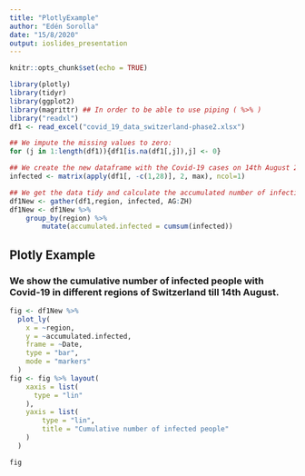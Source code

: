 ```yaml
---
title: "PlotlyExample"
author: "Edén Sorolla"
date: "15/8/2020"
output: ioslides_presentation
---
```


```r
knitr::opts_chunk$set(echo = TRUE)
```

```r
library(plotly)
library(tidyr)
library(ggplot2)
library(magrittr) ## In order to be able to use piping ( %>% )
library("readxl")
df1 <- read_excel("covid_19_data_switzerland-phase2.xlsx")

## We impute the missing values to zero:
for (j in 1:length(df1)){df1[is.na(df1[,j]),j] <- 0}

## We create the new dataframe with the Covid-19 cases on 14th August 2020:
infected <- matrix(apply(df1[, -c(1,28)], 2, max), ncol=1)

## We get the data tidy and calculate the accumulated number of infections for each region:
df1New <- gather(df1,region, infected, AG:ZH)
df1New <- df1New %>%
    group_by(region) %>%
        mutate(accumulated.infected = cumsum(infected))
```

## Plotly Example

### We show the cumulative number of infected people with Covid-19 in different regions of Switzerland till 14th August.

```r
fig <- df1New %>%
  plot_ly(
    x = ~region, 
    y = ~accumulated.infected,
    frame = ~Date,
    type = "bar",
    mode = "markers"
  )
fig <- fig %>% layout(
    xaxis = list(
      type = "lin"
    ),
    yaxis = list(
        type = "lin",
        title = "Cumulative number of infected people"
    )
  )

fig

```